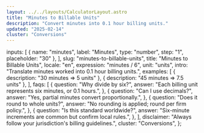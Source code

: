 ```yaml
---
layout: ../../layouts/CalculatorLayout.astro
title: "Minutes to Billable Units"
description: "Convert minutes into 0.1 hour billing units."
updated: "2025-02-14"
cluster: "Conversions"
---
```



  inputs: [
    { name: "minutes", label: "Minutes", type: "number", step: "1", placeholder: "30" },
  ],
  slug: "minutes-to-billable-units",
  title: "Minutes to Billable Units",
  locale: "en",
  expression: "minutes / 6",
  unit: "units",
  intro: "Translate minutes worked into 0.1 hour billing units.",
  examples: [
    { description: "30 minutes ⇒ 5 units" },
    { description: "45 minutes ⇒ 7.5 units" },
  ],
  faqs: [
    {
      question: "Why divide by six?",
      answer: "Each billing unit represents six minutes, or 0.1 hours.",
    },
    {
      question: "Can I use decimals?",
      answer: "Yes, partial minutes convert proportionally.",
    },
    {
      question: "Does it round to whole units?",
      answer: "No rounding is applied; round per firm policy.",
    },
    {
      question: "Is this standard worldwide?",
      answer: "Six-minute increments are common but confirm local rules.",
    },
  ],
  disclaimer: "Always follow your jurisdiction's billing guidelines.",
  cluster: "Conversions",
};

<Calculator schema={schema} />

